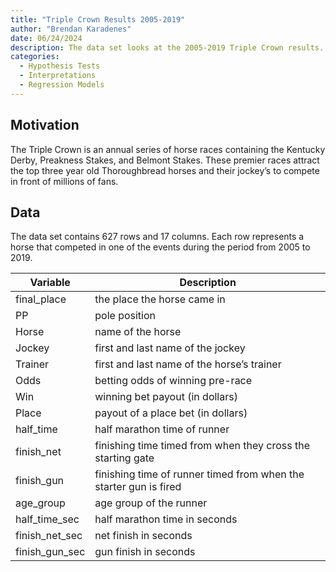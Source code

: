 ```yaml
---
title: "Triple Crown Results 2005-2019"
author: "Brendan Karadenes"
date: 06/24/2024
description: The data set looks at the 2005-2019 Triple Crown results.
categories:
  - Hypothesis Tests
  - Interpretations
  - Regression Models
---
```


## Motivation

The Triple Crown is an annual series of horse races containing the Kentucky Derby, Preakness Stakes, and Belmont Stakes. These premier races attract the top three year old Thoroughbread horses and their jockey's to compete in front of millions of fans. 

## Data

The data set contains 627 rows and 17 columns. Each row represents a horse that competed in one of the events during the period from 2005 to 2019.

| Variable       | Description                                                              |
|-----------------|-------------------------------------------------------|
| final_place      | the place the horse came in                                                 |
| PP  | pole position                        |
| Horse   | name of the horse                          |
| Jockey | first and last name of the jockey |
| Trainer           | first and last name of the horse's trainer                                                           |
| Odds         | betting odds of winning pre-race                                                         |
| Win           | winning bet payout (in dollars)                                       |
| Place     | payout of a place bet (in dollars)                                                    |
| half_time      | half marathon time of runner                                             |
| finish_net     | finishing time timed from when they cross the starting gate              |
| finish_gun     | finishing time of runner timed from when the starter gun is fired        |
| age_group      | age group of the runner                                                  |
| half_time_sec  | half marathon time in seconds                                            |
| finish_net_sec | net finish in seconds                                                    |
| finish_gun_sec | gun finish in seconds                                                    |





